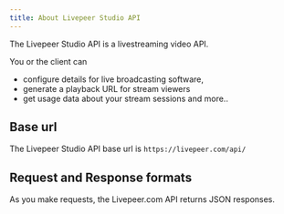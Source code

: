 ```yaml
---
title: About Livepeer Studio API
---
```



The Livepeer Studio API is a livestreaming video  API. 

You or the client can 

- configure details for live broadcasting software, 
- generate a playback URL for stream viewers 
- get usage data about your stream sessions and
more..


## Base url

The Livepeer Studio API base url is `https://livepeer.com/api/`

## Request and Response formats

As you make requests, the Livepeer.com API returns JSON responses.
